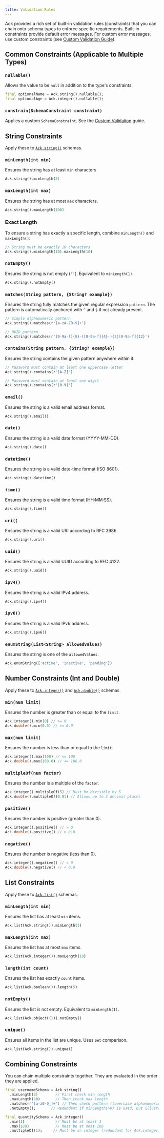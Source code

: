 ```yaml
---
title: Validation Rules
---
```


Ack provides a rich set of built-in validation rules (constraints) that you can chain onto schema types to enforce specific requirements. Built-in constraints provide default error messages. For custom error messages, use custom constraints (see [Custom Validation Guide](../guides/custom-validation.mdx)).

## Common Constraints (Applicable to Multiple Types)

### `nullable()`

Allows the value to be `null` in addition to the type's constraints.

```dart
final optionalName = Ack.string().nullable();
final optionalAge = Ack.integer().nullable();
```

### `constrain(SchemaConstraint constraint)`

Applies a custom `SchemaConstraint`. See the [Custom Validation](../guides/custom-validation.mdx) guide.

## String Constraints

Apply these to [`Ack.string()`](./schemas.mdx#string-schema) schemas.

### `minLength(int min)`
Ensures the string has at least `min` characters.
```dart
Ack.string().minLength(5)
```

### `maxLength(int max)`
Ensures the string has at most `max` characters.
```dart
Ack.string().maxLength(100)
```

### Exact Length
To ensure a string has exactly a specific length, combine `minLength()` and `maxLength()`:
```dart
// String must be exactly 10 characters
Ack.string().minLength(10).maxLength(10)
```

### `notEmpty()`
Ensures the string is not empty (`''`). Equivalent to `minLength(1)`.
```dart
Ack.string().notEmpty()
```

### `matches(String pattern, {String? example})`
Ensures the string fully matches the given regular expression `pattern`. The pattern is automatically anchored with `^` and `$` if not already present.
```dart
// Simple alphanumeric pattern
Ack.string().matches(r'[a-zA-Z0-9]+')

// UUID pattern
Ack.string().matches(r'[0-9a-f]{8}-([0-9a-f]{4}-){3}[0-9a-f]{12}')
```

### `contains(String pattern, {String? example})`
Ensures the string contains the given pattern anywhere within it.
```dart
// Password must contain at least one uppercase letter
Ack.string().contains(r'[A-Z]')

// Password must contain at least one digit
Ack.string().contains(r'[0-9]')
```

### `email()`
Ensures the string is a valid email address format.
```dart
Ack.string().email()
```



### `date()`
Ensures the string is a valid date format (YYYY-MM-DD).
```dart
Ack.string().date()
```

### `datetime()`
Ensures the string is a valid date-time format (ISO 8601).
```dart
Ack.string().datetime()
```

### `time()`
Ensures the string is a valid time format (HH:MM:SS).
```dart
Ack.string().time()
```

### `uri()`
Ensures the string is a valid URI according to RFC 3986.
```dart
Ack.string().uri()
```

### `uuid()`
Ensures the string is a valid UUID according to RFC 4122.
```dart
Ack.string().uuid()
```

### `ipv4()`
Ensures the string is a valid IPv4 address.
```dart
Ack.string().ipv4()
```

### `ipv6()`
Ensures the string is a valid IPv6 address.
```dart
Ack.string().ipv6()
```



### `enumString(List<String> allowedValues)`
Ensures the string is one of the `allowedValues`.
```dart
Ack.enumString(['active', 'inactive', 'pending'])
```

## Number Constraints (Int and Double)

Apply these to [`Ack.integer()`](./schemas.mdx#number-schemas) and [`Ack.double()`](./schemas.mdx#number-schemas) schemas.

### `min(num limit)`
Ensures the number is greater than or equal to the `limit`.
```dart
Ack.integer().min(0) // >= 0
Ack.double().min(0.0) // >= 0.0
```

### `max(num limit)`
Ensures the number is less than or equal to the `limit`.
```dart
Ack.integer().max(100) // <= 100
Ack.double().max(100.0) // <= 100.0
```

### `multipleOf(num factor)`
Ensures the number is a multiple of the `factor`.
```dart
Ack.integer().multipleOf(5) // Must be divisible by 5
Ack.double().multipleOf(0.01) // Allows up to 2 decimal places
```

### `positive()`
Ensures the number is positive (greater than 0).
```dart
Ack.integer().positive() // > 0
Ack.double().positive() // > 0.0
```

### `negative()`
Ensures the number is negative (less than 0).
```dart
Ack.integer().negative() // < 0
Ack.double().negative() // < 0.0
```

## List Constraints

Apply these to [`Ack.list()`](./schemas.mdx#list-schema) schemas.

### `minLength(int min)`
Ensures the list has at least `min` items.
```dart
Ack.list(Ack.string()).minLength(1)
```

### `maxLength(int max)`
Ensures the list has at most `max` items.
```dart
Ack.list(Ack.integer()).maxLength(10)
```

### `length(int count)`
Ensures the list has exactly `count` items.
```dart
Ack.list(Ack.boolean()).length(5)
```

### `notEmpty()`
Ensures the list is not empty. Equivalent to `minLength(1)`.
```dart
Ack.list(Ack.object({})).notEmpty()
```

### `unique()`
Ensures all items in the list are unique. Uses `Set` comparison.
```dart
Ack.list(Ack.string()).unique()
```

## Combining Constraints

You can chain multiple constraints together. They are evaluated in the order they are applied.

```dart
final usernameSchema = Ack.string()
  .minLength(3)        // First check min length
  .maxLength(20)       // Then check max length
  .matches(r'[a-z0-9_]+') // Then check pattern (lowercase alphanumeric/underscore)
  .notEmpty();       // Redundant if minLength(>0) is used, but illustrates chaining

final quantitySchema = Ack.integer()
  .min(1)              // Must be at least 1
  .max(100)            // Must be at most 100
  .multipleOf(1);     // Must be an integer (redundant for Ack.integer)
```
